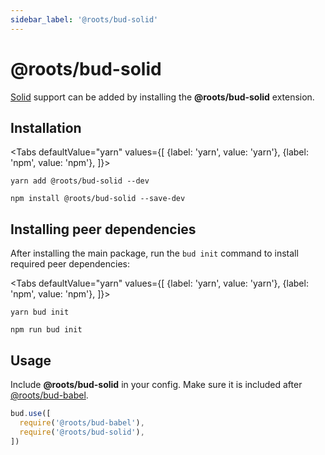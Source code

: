 ```yaml
---
sidebar_label: '@roots/bud-solid'
---
```



# @roots/bud-solid

[Solid](https://solidjs.org) support can be added by installing the **@roots/bud-solid** extension.

## Installation

<Tabs
  defaultValue="yarn"
  values={[
    {label: 'yarn', value: 'yarn'},
    {label: 'npm', value: 'npm'},
  ]}>
  <TabItem value="yarn">

    yarn add @roots/bud-solid --dev

  </TabItem>
  <TabItem value="npm">

    npm install @roots/bud-solid --save-dev

  </TabItem>
</Tabs>

## Installing peer dependencies

After installing the main package, run the `bud init` command to install required peer dependencies:

<Tabs
  defaultValue="yarn"
  values={[
    {label: 'yarn', value: 'yarn'},
    {label: 'npm', value: 'npm'},
  ]}>
  <TabItem value="yarn">

    yarn bud init

  </TabItem>
  <TabItem value="npm">

    npm run bud init

  </TabItem>
</Tabs>

## Usage

Include **@roots/bud-solid** in your config. Make sure it is included after [@roots/bud-babel](/extensions/bud-babel).

```js
bud.use([
  require('@roots/bud-babel'),
  require('@roots/bud-solid'),
])
```
